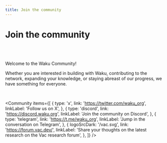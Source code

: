 ```yaml
---
title: Join the community
---
```



<div className="community-container">

# Join the community

<br/>
<br/>

Welcome to the Waku Community!

Whether you are interested in building with Waku, contributing to the network, expanding your knowledge, or staying abreast of our progress, we have something for everyone.

<br/>



<Community
  items={[
    {
      type: 'x',
      link: 'https://twitter.com/waku_org',
      linkLabel: 'Follow us on X',
    },
    {
      type: 'discord',
      link: 'https://discord.waku.org',
      linkLabel: 'Join the community on Discord',
    },
    {
      type: 'telegram',
      link: 'https://t.me/waku_org',
      linkLabel: 'Jump in the conversation on Telegram',
    },
    {
      logoSrcDark: '/vac.svg',
      link: 'https://forum.vac.dev/',
      linkLabel: 'Share your thoughts on the latest research on the Vac research forum',
    },
  ]}
/>
</div>